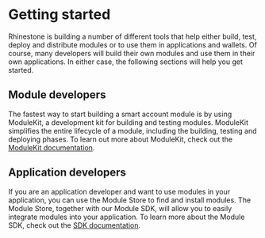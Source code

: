 # Getting started

Rhinestone is building a number of different tools that help either build, test, deploy and distribute modules or to use them in applications and wallets. Of course, many developers will build their own modules and use them in their own applications. In either case, the following sections will help you get started.

## Module developers

The fastest way to start building a smart account module is by using ModuleKit, a development kit for building and testing modules. ModuleKit simplifies the entire lifecycle of a module, including the building, testing and deploying phases. To learn out more about ModuleKit, check out the [ModuleKit documentation](../modulekit/).

## Application developers

If you are an application developer and want to use modules in your application, you can use the Module Store to find and install modules. The Module Store, together with our Module SDK, will allow you to easily integrate modules into your application. To learn more about the Module SDK, check out the [SDK documentation](../module-sdk/).
